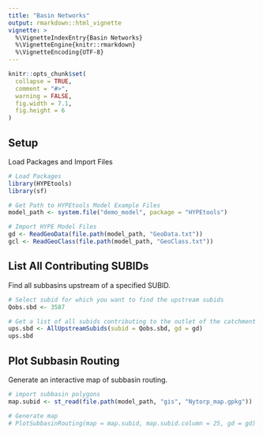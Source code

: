 ```yaml
---
title: "Basin Networks"
output: rmarkdown::html_vignette
vignette: >
  %\VignetteIndexEntry{Basin Networks}
  %\VignetteEngine{knitr::rmarkdown}
  %\VignetteEncoding{UTF-8}
---
```


```r
knitr::opts_chunk$set(
  collapse = TRUE,
  comment = "#>",
  warning = FALSE,
  fig.width = 7.1,
  fig.height = 6
)
```

## Setup
Load Packages and Import Files
```r
# Load Packages
library(HYPEtools)
library(sf)

# Get Path to HYPEtools Model Example Files
model_path <- system.file("demo_model", package = "HYPEtools")

# Import HYPE Model Files
gd <- ReadGeoData(file.path(model_path, "GeoData.txt"))
gcl <- ReadGeoClass(file.path(model_path, "GeoClass.txt"))
```

## List All Contributing SUBIDs
Find all subbasins upstream of a specified SUBID.
```r
# Select subid for which you want to find the upstream subids
Qobs.sbd <- 3587

# Get a list of all subids contributing to the outlet of the catchment
ups.sbd <- AllUpstreamSubids(subid = Qobs.sbd, gd = gd)
ups.sbd
```

## Plot Subbasin Routing
Generate an interactive map of subbasin routing.
```r
# import subbasin polygons
map.subid <- st_read(file.path(model_path, "gis", "Nytorp_map.gpkg"))

# Generate map
# PlotSubbasinRouting(map = map.subid, map.subid.column = 25, gd = gd)
```
